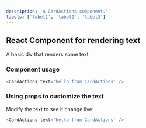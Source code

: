 ```yaml
---
description: 'A CardActions component.'
labels: ['label1', 'label2', 'label3']
---
```



## React Component for rendering text

A basic div that renders some text

### Component usage

```js
<CardActions text='hello from CardActions' />
```

### Using props to customize the text

Modify the text to see it change live:

```js live
<CardActions text='hello from CardActions' />
```
